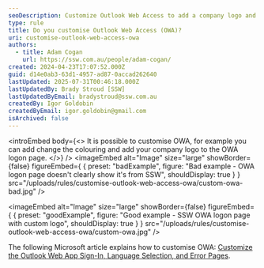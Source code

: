 ```yaml
---
seoDescription: Customize Outlook Web Access to add a company logo and enhance user experience with Exchange 2013.
type: rule
title: Do you customise Outlook Web Access (OWA)?
uri: customise-outlook-web-access-owa
authors:
  - title: Adam Cogan
    url: https://ssw.com.au/people/adam-cogan/
created: 2024-04-23T17:07:52.000Z
guid: d14e0ab3-63d1-4957-ad87-0accad262640
lastUpdated: 2025-07-31T00:46:18.000Z
lastUpdatedBy: Brady Stroud [SSW]
lastUpdatedByEmail: bradystroud@ssw.com.au
createdBy: Igor Goldobin
createdByEmail: igor.goldobin@gmail.com
isArchived: false
---
```


<introEmbed
  body={<>
It is possible to customise OWA, for example you can add change the colouring and add your company logo to the OWA logon page.
  </>}
/>
<imageEmbed
  alt="Image"
  size="large"
  showBorder={false}
  figureEmbed={ {
    preset: "badExample",
    figure: "Bad example - OWA logon page doesn't clearly show it's from SSW",
    shouldDisplay: true
  } }
  src="/uploads/rules/customise-outlook-web-access-owa/custom-owa-bad.jpg"
/>

<imageEmbed
  alt="Image"
  size="large"
  showBorder={false}
  figureEmbed={ {
    preset: "goodExample",
    figure: "Good example - SSW OWA logon page with custom logo",
    shouldDisplay: true
  } }
  src="/uploads/rules/customise-outlook-web-access-owa/custom-owa.jpg"
/>

The following Microsoft article explains how to customise OWA: [Customize the Outlook Web App Sign-In, Language Selection, and Error Pages](https://learn.microsoft.com/en-us/exchange/customize-the-outlook-web-app-sign-in-language-selection-and-error-pages-exchange-2013-help?redirectedfrom=MSDN&WT.mc_id=M365-MVP-33518).
